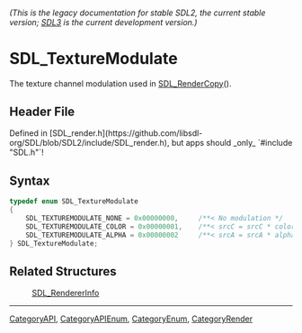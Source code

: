 ====== (This is the legacy documentation for stable SDL2, the current stable version; [https://wiki.libsdl.org/SDL3/ SDL3] is the current development version.) ======
= SDL_TextureModulate =

The texture channel modulation used in [[SDL_RenderCopy]]().

== Header File ==

Defined in [SDL_render.h](https://github.com/libsdl-org/SDL/blob/SDL2/include/SDL_render.h), but apps should _only_ `#include "SDL.h"`!

== Syntax ==

<syntaxhighlight lang='c'>
typedef enum SDL_TextureModulate
{
    SDL_TEXTUREMODULATE_NONE = 0x00000000,     /**< No modulation */
    SDL_TEXTUREMODULATE_COLOR = 0x00000001,    /**< srcC = srcC * color */
    SDL_TEXTUREMODULATE_ALPHA = 0x00000002     /**< srcA = srcA * alpha */
} SDL_TextureModulate;</syntaxhighlight>

== Related Structures ==

:[[SDL_RendererInfo]]

----
[[CategoryAPI]], [[CategoryAPIEnum]], [[CategoryEnum]], [[CategoryRender]]


